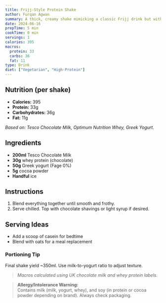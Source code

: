 ```yaml
---
title: Frijj-Style Protein Shake
author: Furqan Agwan
summary: A thick, creamy shake mimicking a classic Frijj drink but with over 30g protein. Uses real chocolate milk + whey for full flavour.
date: 2024-06-16
prepTime: 5 min
cookTime: 0 min
servings: 1
calories: 395
macros:
  protein: 33
  carbs: 36
  fat: 11
type: Drink
diet: ["Vegetarian", "High-Protein"]
---
```


## Nutrition (per shake)

- **Calories:** 395  
- **Protein:** 33g  
- **Carbohydrates:** 36g  
- **Fat:** 11g  

_Based on: Tesco Chocolate Milk, Optimum Nutrition Whey, Greek Yogurt._

## Ingredients

- **200ml** Tesco Chocolate Milk  
- **30g** whey protein (chocolate)  
- **50g** Greek yogurt (Fage 0%)  
- **5g** cocoa powder  
- **Handful** ice  

## Instructions

1. Blend everything together until smooth and frothy.
2. Serve chilled. Top with chocolate shavings or light syrup if desired.

## Serving Ideas

- Add a scoop of casein for bedtime
- Blend with oats for a meal replacement

### Portioning Tip

Final shake yield ~350ml. Use milk-to-yogurt ratio to adjust texture.

> _Macros calculated using UK chocolate milk and whey protein labels._

> **Allergy/Intolerance Warning:**  
> Contains milk (milk, yogurt, whey), and soy (in protein or cocoa powder depending on brand). Always check packaging.

